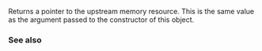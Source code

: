 {{cpp/memory/monotonic_buffer_resource/title|upstream_resource}}
{{cpp/memory/monotonic_buffer_resource/navbar}}
{{dcl begin}}
{{dcl|since=c++17| 1=
std::pmr::memory_resource* upstream_resource() const;
}}
{{dcl end}}

Returns a pointer to the upstream memory resource. This is the same value as the {{tt|upstream}} argument passed to the constructor of this object.

=== See also ===
{{dsc begin}}
{{dsc inc|cpp/memory/monotonic_buffer_resource/dsc constructor}}
{{dsc end}}

{{langlinks|es|ja|ru|zh}}